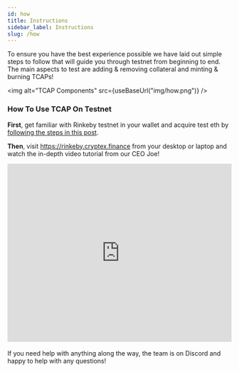 ```yaml
---
id: how
title: Instructions
sidebar_label: Instructions
slug: /how
---
```



To ensure you have the best experience possible we have laid out simple steps to follow that will guide you through testnet from beginning to end. The main aspects to test are adding & removing collateral and minting & burning TCAPs!

<img alt="TCAP Components" src={useBaseUrl("img/how.png")} />

<!-- How To Use

1. request rinkeby eth on faucet https://faucet.rinkeby.io/
2. Go to app.cryptex.finance
3. Connect your wallet
4. Connect to rinkeby network
5. Click Faucet
6. Add your address and the amount of eth you want to wrap.
7. Click Manage Vault
8. Choose a type of collateral
9. Create Vault
10. Approve Collateral
11. Stake Collateral
12. Mint Tcap (1 USD TCAP = 150% x 1 USD Collateral) -->

### How To Use TCAP On Testnet

**First**, get familiar with Rinkeby testnet in your wallet and acquire test eth by [following the steps in this post](https://medium.com/cryptexfinance/two-easy-steps-to-prepare-for-tcap-on-testnet-d973a596b96c).

**Then**, visit https://rinkeby.cryptex.finance from your desktop or laptop and watch the in-depth video tutorial from our CEO Joe!

<iframe
    width="100%"
    height="400"
    src="https://www.youtube.com/embed/qoZKIS0tFY4"
    frameborder="0"
    allow="accelerometer; autoplay; clipboard-write; encrypted-media; gyroscope; picture-in-picture"
    allowfullscreen
></iframe>
<br />
<br />
If you need help with anything along the way, the team is on Discord and happy
to help with any questions!
